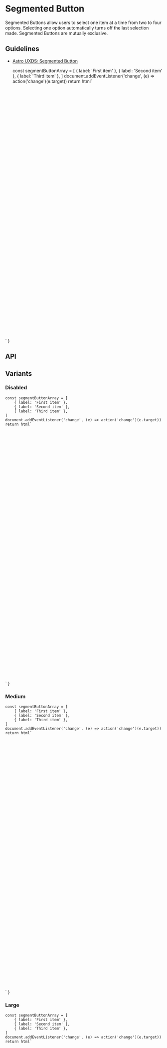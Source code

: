
<Meta of={SegmentedButtonStories} />

# Segmented Button

Segmented Buttons allow users to select one item at a time from two to four options. Selecting one option automatically turns off the last selection made. Segmented Buttons are mutually exclusive.

## Guidelines

* [Astro UXDS: Segmented Button](https://astrouxds.com/ui-components/segmented-button)

    const segmentButtonArray = [
        { label: 'First item' },
        { label: 'Second item' },
        { label: 'Third item' },
    ]
    document.addEventListener('change', (e) => action('change')(e.target))
    return html`
<div style="padding: 10vh 5vw; display: flex; justify-content: center;">
    <rux-segmented-button
        .data="${args.data}"
        .selected="${args.selected}"
        .size="${args.size}"
    ></rux-segmented-button>
</div>
    `
}

<Canvas>
  <Story of={SegmentedButtonStories.Default_} />
</Canvas>

## API

<Controls />

## Variants

### Disabled

    const segmentButtonArray = [
        { label: 'First item' },
        { label: 'Second item' },
        { label: 'Third item' },
    ]
    document.addEventListener('change', (e) => action('change')(e.target))
    return html`
<div style="padding: 10vh 5vw; display: flex; justify-content: center;">
    <rux-segmented-button
        .data="${args.data}"
        .size="${args.size}"
        ?disabled="${args.disabled}"
    ></rux-segmented-button>
</div>
    `
}

<Canvas>
  <Story of={SegmentedButtonStories.Disabled_} />
</Canvas>

### Medium

    const segmentButtonArray = [
        { label: 'First item' },
        { label: 'Second item' },
        { label: 'Third item' },
    ]
    document.addEventListener('change', (e) => action('change')(e.target))
    return html`
<div style="padding: 10vh 5vw; display: flex; justify-content: center;">
    <rux-segmented-button
        .data="${args.data}"
        .size="${args.size}"
    ></rux-segmented-button>
</div>
    `
}

<Canvas>
  <Story of={SegmentedButtonStories.Medium_} />
</Canvas>

### Large

    const segmentButtonArray = [
        { label: 'First item' },
        { label: 'Second item' },
        { label: 'Third item' },
    ]
    document.addEventListener('change', (e) => action('change')(e.target))
    return html`
<div style="padding: 10vh 5vw; display: flex; justify-content: center;">
    <rux-segmented-button
        .data="${args.data}"
        .size="${args.size}"
    ></rux-segmented-button>
</div>
    `
}

<Canvas>
  <Story of={SegmentedButtonStories.Large_} />
</Canvas>

## Usage

Pass an array of segments via the `data` attribute on the Segmented Button custom element. Segment items in the `data` array must be objects with a `label` string. The first item in the array will be auto-selected unless another segment item has a `selected` property with a truthy value. Avoid labels with the same text, as this will interfere with selecting segments.

### SegmentedButton Data Object

```json
[
  { label: "First segment" },
  { label: "Second segment", selected: true },
  { label: "Third segment" },
];
```

## Cherry Picking

If you're already utilizing a build system that supports tree shaking and want to only import this individual component:

```js
import { RuxSegmentedButton } from '@astrouxds/astro-web-components/dist/components/rux-segmented-button.js'
customElements.define('rux-segmented-button', RuxSegmentedButton)
```

